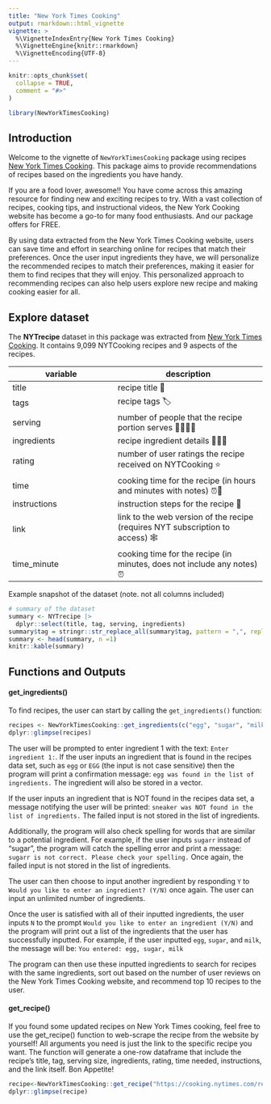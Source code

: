 ```yaml
---
title: "New York Times Cooking"
output: rmarkdown::html_vignette
vignette: >
  %\VignetteIndexEntry{New York Times Cooking}
  %\VignetteEngine{knitr::rmarkdown}
  %\VignetteEncoding{UTF-8}
---
```


```r
knitr::opts_chunk$set(
  collapse = TRUE,
  comment = "#>"
)
```

```r
library(NewYorkTimesCooking)
```

## Introduction

Welcome to the vignette of `NewYorkTimesCooking` package using recipes [New York Times Cooking](https://cooking.nytimes.com/). This package aims to provide recommendations of recipes based on the ingredients you have handy.

If you are a food lover, awesome!! You have come across this amazing resource for finding new and exciting recipes to try. With a vast collection of recipes, cooking tips, and instructional videos, the New York Cooking website has become a go-to for many food enthusiasts. And our package offers for FREE.

By using data extracted from the New York Times Cooking website, users can save time and effort in searching online for recipes that match their preferences. Once the user input ingredients they have, we will personalize the recommended recipes to match their preferences, making it easier for them to find recipes that they will enjoy. This personalized approach to recommending recipes can also help users explore new recipe and making cooking easier for all.

## Explore dataset

The **NYTrecipe** dataset in this package was extracted from [New York Times Cooking](https://cooking.nytimes.com/). It contains 9,099 NYTCooking recipes and 9 aspects of the recipes.

| variable     | description                                                                   |
|------------------------------|------------------------------------------|
| title        | recipe title 🍜                                                               |
| tags         | recipe tags 🏷                                                                 |
| serving      | number of people that the recipe portion serves 👨‍👩‍👧‍👦                            |
| ingredients  | recipe ingredient details 🌽🍗🥕                                              |
| rating       | number of user ratings the recipe received on NYTCooking ⭐️                   |
| time         | cooking time for the recipe (in hours and minutes with notes) ⏰📝            |
| instructions | instruction steps for the recipe 📝                                           |
| link         | link to the web version of the recipe (requires NYT subscription to access) 🕸 |
| time_minute  | cooking time for the recipe (in minutes, does not include any notes) ⏰       |

Example snapshot of the dataset (note. not all columns included)

```r
# summary of the dataset 
summary <- NYTrecipe |>
  dplyr::select(title, tag, serving, ingredients)
summary$tag = stringr::str_replace_all(summary$tag, pattern = ",", replacement = ", ")
summary <- head(summary, n =1)
knitr::kable(summary)
```

## Functions and Outputs

#### get_ingredients()

To find recipes, the user can start by calling the `get_ingredients()` function:

```r
recipes <- NewYorkTimesCooking::get_ingredients(c("egg", "sugar", "milk"))
dplyr::glimpse(recipes)
```

The user will be prompted to enter ingredient 1 with the text: `Enter ingredient 1:`.
If the user inputs an ingredient that is found in the recipes data set, such as `egg` or `EGG` (the input is not case sensitive) then the program will print a confirmation message: `egg was found in the list of ingredients.` The ingredient will also be stored in a vector.

If the user inputs an ingredient that is NOT found in the recipes data set, a message notifying the user will be printed: `sneaker was NOT found in the list of ingredients.` The failed input is not stored in the list of ingredients.

Additionally, the program will also check spelling for words that are similar to a potential ingredient. For example, if the user inputs `sugarr` instead of "sugar", the program will catch the spelling error and print a message: `sugarr is not correct. Please check your spelling.` Once again, the failed input is not stored in the list of ingredients.

The user can then choose to input another ingredient by responding `Y` to `Would you like to enter an ingredient? (Y/N)` once again. The user can input an unlimited number of ingredients.

Once the user is satisfied with all of their inputted ingredients, the user inputs `N` to the prompt `Would you like to enter an ingredient (Y/N)` and the program will print out a list of the ingredients that the user has successfully inputted. For example, if the user inputted `egg`, `sugar`, and `milk`, the message will be:
`You entered: egg, sugar, milk`

The program can then use these inputted ingredients to search for recipes with the same ingredients, sort out based on the number of user reviews on the New York Times Cooking website, and recommend top 10 recipes to the user.

#### get_recipe()

If you found some updated recipes on New York Times cooking, feel free to use the get_recipe() function to web-scrape the recipe from the website by yourself! All arguments you need is just the link to the specific recipe you want. The function will generate a one-row dataframe that include the recipe's title, tag, serving size, ingredients, rating, time needed, instructions, and the link itself. Bon Appetite!

```r
recipe<-NewYorkTimesCooking::get_recipe("https://cooking.nytimes.com/recipes/1020260-olive-oil-roasted-chicken-with-caramelized-carrots?action=click&module=video%20carousel&region=video%20carousel&pgType=homepage&rank=2")
dplyr::glimpse(recipe)
```

